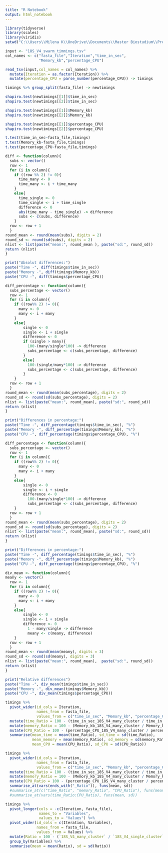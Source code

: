 ---
title: "R Notebook"
output: html_notebook
---


```{r}
library(tidyverse)
library(scales)
library(viridis)
setwd("C:\\Users\\Milena K\\OneDrive\\Documents\\Master Biostudium\\Projekt_France")

input <- "18S_V4_swarm_timmings.tsv"
col_names <- c("fasta_file","Iteration","time_in_sec",
               "Memory_kb","percentage_CPU")

read_tsv(input,col_names = col_names) %>%
  mutate(Iteration = as.factor(Iteration)) %>%
  mutate(percentage_CPU = parse_number(percentage_CPU)) -> timings
```
```{r}
timings %>% group_split(fasta_file) -> newtimings
```

```{r}
shapiro.test(newtimings[[1]]$time_in_sec)
shapiro.test(newtimings[[2]]$time_in_sec)

shapiro.test(newtimings[[1]]$Memory_kb)
shapiro.test(newtimings[[2]]$Memory_kb)

shapiro.test(newtimings[[1]]$percentage_CPU)
shapiro.test(newtimings[[2]]$percentage_CPU)
```

```{r}
t.test(time_in_sec~fasta_file,timings)
t.test(Memory_kb~fasta_file,timings)
t.test(percentage_CPU~fasta_file,timings)
```
```{r}
diff <- function(column){
  subs <- vector()
  row <- 1
  for (i in column){
    if ((row %% 2) != 0){
      time_many <- 0
      time_many <- i + time_many
    }
    else{
      time_single <- 0
      time_single <- i + time_single
      difference <- 0
      abs(time_many - time_single) -> difference
      subs <- c(subs, difference)
    }
  row <- row + 1 
  }
round_mean <- round(mean(subs), digits = 2)
round_sd <- round(sd(subs), digits = 2)
nlist <- list(paste("mean:", round_mean ), paste("sd:", round_sd))
return (nlist)
}
```
```{r}
print("Absolut differences:")
paste("Time -", diff(timings$time_in_sec))
paste("Memory -", diff(timings$Memory_kb))
paste("CPU -", diff(timings$percentage_CPU))
```

```{r}
diff_percentage <- function(column){
  subs_percentage <- vector()
  row <- 1
  for (i in column){
    if ((row%% 2) != 0){
      many <- 0
      many <- i + many
    }
    else{
        single <- 0
        single <- i + single
        difference <- 0
        if (single > many){
          100-(many/single*100) -> difference
          subs_percentage <- c(subs_percentage, difference)
        }
        else{
          100-(single/many*100) -> difference
          subs_percentage <- c(subs_percentage, difference)
        }
    }
  row <- row + 1
  }
round_mean <- round(mean(subs_percentage), digits = 2)
round_sd <- round(sd(subs_percentage), digits = 2)
nlist <- list(paste("mean:", round_mean), paste("sd:", round_sd))
return (nlist)
}
```
```{r}
print("Differences in percentage:")
paste("Time -", diff_percentage(timings$time_in_sec), "%")
paste("Memory -", diff_percentage(timings$Memory_kb), "%")
paste("CPU -", diff_percentage(timings$percentage_CPU), "%")
```
```{r}
diff_percentage <- function(column){
  subs_percentage <- vector()
  row <- 1
  for (i in column){
    if ((row%% 2) != 0){
      many <- 0
      many <- i + many
    }
    else{
        single <- 0
        single <- i + single
        difference <- 0
          100-(many/single*100) -> difference
          subs_percentage <- c(subs_percentage, difference)
    }
  row <- row + 1
  }
round_mean <- round(mean(subs_percentage), digits = 2)
round_sd <- round(sd(subs_percentage), digits = 2)
nlist <- list(paste("mean:", round_mean), paste("sd:", round_sd))
return (nlist)
}
```
```{r}
print("Differences in percentage:")
paste("Time -", diff_percentage(timings$time_in_sec), "%")
paste("Memory -", diff_percentage(timings$Memory_kb), "%")
paste("CPU -", diff_percentage(timings$percentage_CPU), "%")
```
```{r}
div_mean <- function(column){
meany <- vector()
  row <- 1
  for (i in column){
    if ((row%% 2) != 0){
      many <- 0
      many <- i + many
    }
    else{
        single <- 0
        single <- i + single
        difference <- 0
          1 - many/single -> difference
          meany <- c(meany, difference)
    }
  row <- row + 1
  }
round_mean <- round(mean(meany), digits = 3)
round_sd <- round(sd(meany), digits = 3)
nlist <- list(paste("mean:", round_mean),  paste("sd:", round_sd))
return (nlist)
}
```
```{r}
print("Relative differences")
paste("Time -", div_mean(timings$time_in_sec))
paste("Memory -", div_mean(timings$Memory_kb))
paste("CPU -", div_mean(timings$percentage_CPU))
```
```{r}
timings %>%
  pivot_wider(id_cols = Iteration,
              names_from = fasta_file,
              values_from = c("time_in_sec", "Memory_kb", "percentage_CPU")) %>% 
  mutate(time_Ratio = 100 - (time_in_sec_18S_V4_many_cluster / time_in_sec_18S_V4_single_cluster) * 100) %>% 
  mutate(memory_Ratio = 100 - (Memory_kb_18S_V4_many_cluster / Memory_kb_18S_V4_single_cluster) * 100) %>% 
  mutate(CPU_Ratio = 100 - (percentage_CPU_18S_V4_many_cluster / percentage_CPU_18S_V4_single_cluster) * 100) %>% 
  summarise(mean_time = mean(time_Ratio), sd_time = sd(time_Ratio),
            mean_memory = mean(memory_Ratio), sd_memory = sd(memory_Ratio),
            mean_CPU = mean(CPU_Ratio), sd_CPU = sd(CPU_Ratio))

```
```{r}
timings %>%
  pivot_wider(id_cols = Iteration,
              names_from = fasta_file,
              values_from = c("time_in_sec", "Memory_kb", "percentage_CPU")) %>% 
  mutate(time_Ratio = 100 - (time_in_sec_18S_V4_many_cluster / time_in_sec_18S_V4_single_cluster) * 100) %>% 
  mutate(memory_Ratio = 100 - (Memory_kb_18S_V4_many_cluster / Memory_kb_18S_V4_single_cluster) * 100) %>% 
  mutate(CPU_Ratio = 100 - (percentage_CPU_18S_V4_many_cluster / percentage_CPU_18S_V4_single_cluster) * 100) %>% 
  summarise_at(vars(ends_with("_Ratio")), funs(mean, sd))
  #summarise_at(c("time_Ratio", "memory_Ratio", "CPU_Ratio"), funs(mean, sd))
  #summarise_at(vars(time_Ratio:CPU_Ratio), funs(mean, sd))
```

```{r}
timings %>%
  pivot_longer(cols = -c(Iteration, fasta_file),
               names_to = "Variables", 
               values_to = "Values") %>% 
  pivot_wider(id_cols = c(Iteration, Variables),
              names_from = fasta_file,
              values_from = Values) %>% 
  mutate(Ratio = 100 - (`18S_V4_many_cluster` / `18S_V4_single_cluster`) * 100) %>% 
  group_by(Variables) %>% 
  summarise(mean = mean(Ratio), sd = sd(Ratio))
```

